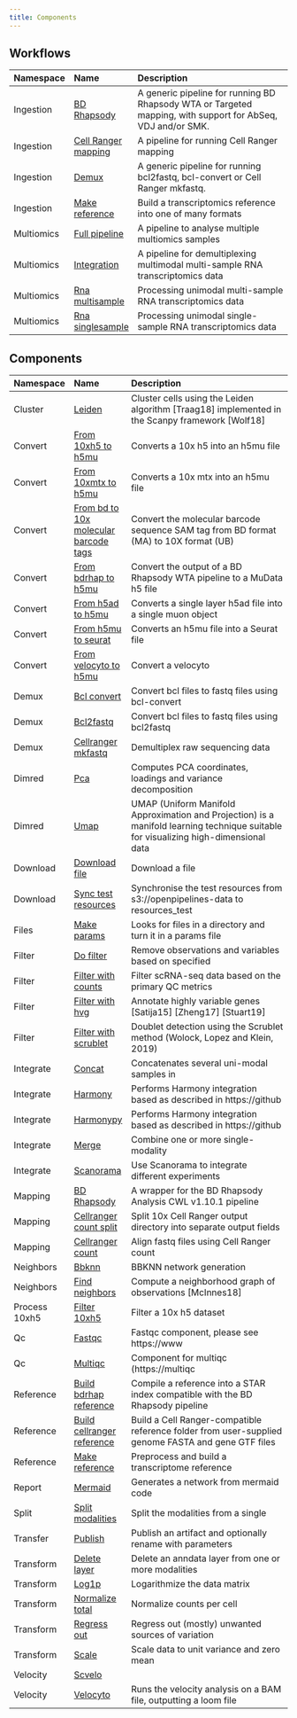 ```yaml
---
title: Components
---
```


## Workflows

:::{.column-body-outset}
|Namespace  |Name                |Description                                                                                                 |
|:----------|:-------------------|:-----------------------------------------------------------------------------------------------------------|
|Ingestion  |[BD Rhapsody](workflow_ingestion_bd_rhapsody.qmd)|A generic pipeline for running BD Rhapsody WTA or Targeted mapping, with support for AbSeq, VDJ and/or SMK. |
|Ingestion  |[Cell Ranger mapping](workflow_ingestion_cellranger_mapping.qmd)|A pipeline for running Cell Ranger mapping                                                                  |
|Ingestion  |[Demux](workflow_ingestion_demux.qmd)|A generic pipeline for running bcl2fastq, bcl-convert or Cell Ranger mkfastq.                               |
|Ingestion  |[Make reference](workflow_ingestion_make_reference.qmd)|Build a transcriptomics reference into one of many formats                                                  |
|Multiomics |[Full pipeline](workflow_multiomics_full_pipeline.qmd)|A pipeline to analyse multiple multiomics samples                                                           |
|Multiomics |[Integration](workflow_multiomics_integration.qmd)|A pipeline for demultiplexing multimodal multi-sample RNA transcriptomics data                              |
|Multiomics |[Rna multisample](workflow_multiomics_rna_multisample.qmd)|Processing unimodal multi-sample RNA transcriptomics data                                                   |
|Multiomics |[Rna singlesample](workflow_multiomics_rna_singlesample.qmd)|Processing unimodal single-sample RNA transcriptomics data                                                  |
:::

## Components

:::{.column-body-outset}
|Namespace     |Name                                  |Description                                                                                                                          |
|:-------------|:-------------------------------------|:------------------------------------------------------------------------------------------------------------------------------------|
|Cluster       |[Leiden](module_cluster_leiden.qmd)   |Cluster cells using the Leiden algorithm [Traag18] implemented in the Scanpy framework [Wolf18]                                      |
|Convert       |[From 10xh5 to h5mu](module_convert_from_10xh5_to_h5mu.qmd)|Converts a 10x h5 into an h5mu file                                                                                                  |
|Convert       |[From 10xmtx to h5mu](module_convert_from_10xmtx_to_h5mu.qmd)|Converts a 10x mtx into an h5mu file                                                                                                 |
|Convert       |[From bd to 10x molecular barcode tags](module_convert_from_bd_to_10x_molecular_barcode_tags.qmd)|Convert the molecular barcode sequence SAM tag from BD format (MA) to 10X format (UB)                                                |
|Convert       |[From bdrhap to h5mu](module_convert_from_bdrhap_to_h5mu.qmd)|Convert the output of a BD Rhapsody WTA pipeline to a MuData h5 file                                                                 |
|Convert       |[From h5ad to h5mu](module_convert_from_h5ad_to_h5mu.qmd)|Converts a single layer h5ad file into a single muon object                                                                          |
|Convert       |[From h5mu to seurat](module_convert_from_h5mu_to_seurat.qmd)|Converts an h5mu file into a Seurat file                                                                                             |
|Convert       |[From velocyto to h5mu](module_convert_from_velocyto_to_h5mu.qmd)|Convert a velocyto                                                                                                                   |
|Demux         |[Bcl convert](module_demux_bcl_convert.qmd)|Convert bcl files to fastq files using bcl-convert                                                                                   |
|Demux         |[Bcl2fastq](module_demux_bcl2fastq.qmd)|Convert bcl files to fastq files using bcl2fastq                                                                                     |
|Demux         |[Cellranger mkfastq](module_demux_cellranger_mkfastq.qmd)|Demultiplex raw sequencing data                                                                                                      |
|Dimred        |[Pca](module_dimred_pca.qmd)          |Computes PCA coordinates, loadings and variance decomposition                                                                        |
|Dimred        |[Umap](module_dimred_umap.qmd)        |UMAP (Uniform Manifold Approximation and Projection) is a manifold learning technique suitable for visualizing high-dimensional data |
|Download      |[Download file](module_download_download_file.qmd)|Download a file                                                                                                                      |
|Download      |[Sync test resources](module_download_sync_test_resources.qmd)|Synchronise the test resources from s3://openpipelines-data to resources_test                                                        |
|Files         |[Make params](module_files_make_params.qmd)|Looks for files in a directory and turn it in a params file                                                                          |
|Filter        |[Do filter](module_filter_do_filter.qmd)|Remove observations and variables based on specified                                                                                 |
|Filter        |[Filter with counts](module_filter_filter_with_counts.qmd)|Filter scRNA-seq data based on the primary QC metrics                                                                                |
|Filter        |[Filter with hvg](module_filter_filter_with_hvg.qmd)|Annotate highly variable genes [Satija15] [Zheng17] [Stuart19]                                                                       |
|Filter        |[Filter with scrublet](module_filter_filter_with_scrublet.qmd)|Doublet detection using the Scrublet method (Wolock, Lopez and Klein, 2019)                                                          |
|Integrate     |[Concat](module_integrate_concat.qmd) |Concatenates several uni-modal samples in                                                                                            |
|Integrate     |[Harmony](module_integrate_harmony.qmd)|Performs Harmony integration based as described in https://github                                                                    |
|Integrate     |[Harmonypy](module_integrate_harmonypy.qmd)|Performs Harmony integration based as described in https://github                                                                    |
|Integrate     |[Merge](module_integrate_merge.qmd)   |Combine one or more single-modality                                                                                                  |
|Integrate     |[Scanorama](module_integrate_scanorama.qmd)|Use Scanorama to integrate different experiments                                                                                     |
|Mapping       |[BD Rhapsody](module_mapping_bd_rhapsody.qmd)|A wrapper for the BD Rhapsody Analysis CWL v1.10.1 pipeline                                                                          |
|Mapping       |[Cellranger count split](module_mapping_cellranger_count_split.qmd)|Split 10x Cell Ranger output directory into separate output fields                                                                   |
|Mapping       |[Cellranger count](module_mapping_cellranger_count.qmd)|Align fastq files using Cell Ranger count                                                                                            |
|Neighbors     |[Bbknn](module_neighbors_bbknn.qmd)   |BBKNN network generation                                                                                                             |
|Neighbors     |[Find neighbors](module_neighbors_find_neighbors.qmd)|Compute a neighborhood graph of observations [McInnes18]                                                                             |
|Process 10xh5 |[Filter 10xh5](module_process_10xh5_filter_10xh5.qmd)|Filter a 10x h5 dataset                                                                                                              |
|Qc            |[Fastqc](module_qc_fastqc.qmd)        |Fastqc component, please see https://www                                                                                             |
|Qc            |[Multiqc](module_qc_multiqc.qmd)      |Component for multiqc (https://multiqc                                                                                               |
|Reference     |[Build bdrhap reference](module_reference_build_bdrhap_reference.qmd)|Compile a reference into a STAR index compatible with the BD Rhapsody pipeline                                                       |
|Reference     |[Build cellranger reference](module_reference_build_cellranger_reference.qmd)|Build a Cell Ranger-compatible reference folder from user-supplied genome FASTA and gene GTF files                                   |
|Reference     |[Make reference](module_reference_make_reference.qmd)|Preprocess and build a transcriptome reference                                                                                       |
|Report        |[Mermaid](module_report_mermaid.qmd)  |Generates a network from mermaid code                                                                                                |
|Split         |[Split modalities](module_split_split_modalities.qmd)|Split the modalities from a single                                                                                                   |
|Transfer      |[Publish](module_transfer_publish.qmd)|Publish an artifact and optionally rename with parameters                                                                            |
|Transform     |[Delete layer](module_transform_delete_layer.qmd)|Delete an anndata layer from one or more modalities                                                                                  |
|Transform     |[Log1p](module_transform_log1p.qmd)   |Logarithmize the data matrix                                                                                                         |
|Transform     |[Normalize total](module_transform_normalize_total.qmd)|Normalize counts per cell                                                                                                            |
|Transform     |[Regress out](module_transform_regress_out.qmd)|Regress out (mostly) unwanted sources of variation                                                                                   |
|Transform     |[Scale](module_transform_scale.qmd)   |Scale data to unit variance and zero mean                                                                                            |
|Velocity      |[Scvelo](module_velocity_scvelo.qmd)  |                                                                                                                                     |
|Velocity      |[Velocyto](module_velocity_velocyto.qmd)|Runs the velocity analysis on a BAM file, outputting a loom file                                                                     |
:::
